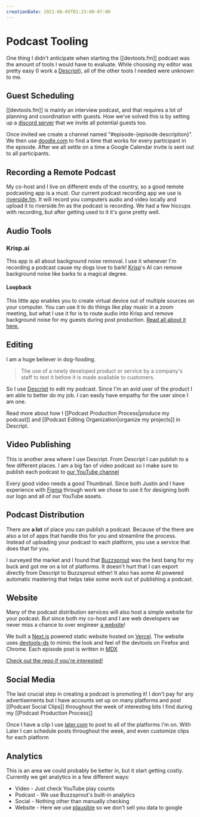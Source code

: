 ```yaml
---
creationDate: 2021-06-05T01:23:00-07:00
---
```


# Podcast Tooling

One thing I didn't anticipate when starting the [[devtools.fm]] podcast was the amount of tools I would have to evaluate. 
While choosing my editor was pretty easy (I work a [Descript](http://descript.com)), all of the other tools I needed were unknown to me.

## Guest Scheduling

[[devtools.fm]] is mainly an interview podcast, and that requires a lot of planning and coordination with guests.
How we've solved this is by setting up a [discord server](http://discord.com) that we invite all potential guests too.

Once invited we create a channel named "#episode-\{episode description\}".
We then use [doodle.com](https://doodle.com) to find a time that works for every participant in the episode.
After we all settle on a time a Google Calendar invite is sent out to all participants. 

## Recording a Remote Podcast

My co-host and I live on different ends of the country, so a good remote podcasting app is a must.
Our current podcast recording app we use is [riverside.fm](http://riverside.fm).
It will record you computers audio and video locally and upload it to riverside.fm as the podcast is recording.
We had a few hiccups with recording, but after getting used to it it's gone pretty well.

## Audio Tools

### Krisp.ai

This app is all about background noise removal.
I use it whenever I'm recording a podcast cause my dogs love to bark!
[Krisp](http://krisp.ai)'s AI can remove background noise like barks to a magical degree.

#### Loopback

This little app enables you to create virtual device out of multiple sources on your computer.
You can use it to do things like play music in a zoom meeting, but what I use it for is to route audio into Krisp and remove background noise for my guests during post production. [Read all about it here.](https://dev.to/hipstersmoothie/removing-background-noise-from-pre-recorded-audio-2g6i)

## Editing

I am a huge believer in dog-fooding.

> The use of a newly developed product or service by a company's staff to test it before it is made available to customers.

So I use [Descript](http://descript.com) to edit my podcast.
Since I'm an avid user of the product I am able to better do my job.
I can easily have empathy for the user since I am one.

Read more about how I [[Podcast Production Process|produce my podcast]] and [[Podcast Editing Organization|organize my projects]] in Descript.

## Video Publishing

This is another area where I use Descript.
From Descript I can publish to a few different places.
I am a big fan of video podcast so I make sure to publish each podcast to [our YouTube channel](https://www.youtube.com/channel/UCtKRj3QiajrQpObzOO0V3yg)

Every good video needs a good Thumbnail. 
Since both Justin and I have experience with [Figma](https://figma.com) through work we chose to use it for designing both our logo and all of our YouTube assets.

## Podcast Distribution

There are **a lot** of place you can publish a podcast.
Because of the there are also a lot of apps that handle this for you and streamline the process.
Instead of uploading your podcast to each platform, you use a service that does that for you.

I surveyed the market and I found that [Buzzsprout](https://buzzsprout.com) was the best bang for my buck and got me on a lot of platforms.
It doesn't hurt that I can export directly from Descript to Buzzsprout either!
It also has some AI powered automatic mastering that helps take some work out of publishing a podcast.

## Website

Many of the podcast distribution services will also host a simple website for your podcast.
But since both my co-host and I are web developers we never miss a chance to over engineer [a website](https://devtools.fm)!

We built a [Next.js](https://nextjs.org) powered static website hosted on [Vercel](https://vercel.com/).
The website uses [devtools-ds](https://github.com/intuit/devtools-ds) to mimic the look and feel of the devtools on Firefox and Chrome.
Each episode post is written in [MDX](https://mdxjs.com)

[Check out the repo if you're interested!](https://github.com/devtools-fm/devtools.fm)

## Social Media

The last crucial step in creating a podcast is promoting it!
I don't pay for any advertisements but I have accounts set up on many platforms and post [[Podcast Social Clips]] throughout the week of interesting bits I find during my [[Podcast Production Process]]

Once I have a clip I use [later.com](https://later.com) to post to all of the platforms I'm on.
With Later I can schedule posts throughout the week, and even customize clips for each platform

## Analytics

This is an area we could probably be better in, but it start getting costly.
Currently we get analytics in a few different ways:

- Video - Just check YouTube play counts
- Podcast - We use Buzzsprout's built-in analytics
- Social - Nothing other than manually checking
- Website - Here we use [plausible](http://plausible.io) so we don't sell you data to google
